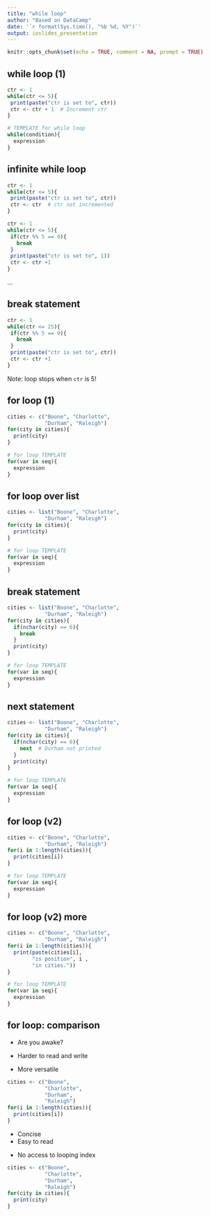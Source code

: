 ```yaml
---
title: "while loop"
author: "Based on DataCamp"
date: '`r format(Sys.time(), "%b %d, %Y")`'
output: ioslides_presentation
---
```


```r
knitr::opts_chunk$set(echo = TRUE, comment = NA, prompt = TRUE)
```

## while loop (1) {.smaller}

<div class="columns-2">
```r
ctr <- 1
while(ctr <= 5){
 print(paste("ctr is set to", ctr))
 ctr <- ctr + 1  # Increment ctr
}
```


```r
# TEMPLATE for while loop
while(condition){
  expression
}
```
</div>

## infinite while loop

```r
ctr <- 1
while(ctr <= 5){
 print(paste("ctr is set to", ctr))
 ctr <- ctr  # ctr not incremented
}
```

```r
ctr <- 1
while(ctr <= 5){
 if(ctr %% 5 == 0){
   break
 }
 print(paste("ctr is set to", 1))
 ctr <- ctr +1
}
```
...

## break statement

```r
ctr <- 1
while(ctr <= 25){
 if(ctr %% 5 == 0){
   break
 }
 print(paste("ctr is set to", ctr))
 ctr <- ctr +1
}
```

Note: loop stops when `ctr` is 5!


## for loop (1) {.smaller}

<div class="columns-2">
```r
cities <- c("Boone", "Charlotte", 
            "Durham", "Raleigh")
for(city in cities){
  print(city)
}
```


```r
# for loop TEMPLATE
for(var in seq){
  expression
}
```
</div>

## for loop over list {.smaller}

<div class="columns-2">
```r
cities <- list("Boone", "Charlotte", 
            "Durham", "Raleigh")
for(city in cities){
  print(city)
}
```


```r
# for loop TEMPLATE
for(var in seq){
  expression
}
```
</div>

## break statement {.smaller}

<div class="columns-2">
```r
cities <- list("Boone", "Charlotte", 
            "Durham", "Raleigh")
for(city in cities){
  if(nchar(city) == 6){
    break
  }
  print(city)
}
```


```r
# for loop TEMPLATE
for(var in seq){
  expression
}
```
</div>

## next statement {.smaller}

<div class="columns-2">
```r
cities <- list("Boone", "Charlotte", 
            "Durham", "Raleigh")
for(city in cities){
  if(nchar(city) == 6){
    next  # Durham not printed
  }
  print(city)
}
```


```r
# for loop TEMPLATE
for(var in seq){
  expression
}
```
</div>

## for loop (v2) {.smaller}

<div class="columns-2">
```r
cities <- c("Boone", "Charlotte", 
            "Durham", "Raleigh")
for(i in 1:length(cities)){
  print(cities[i])
}
```


```r
# for loop TEMPLATE
for(var in seq){
  expression
}
```
</div>



## for loop (v2) more {.smaller}

<div class="columns-2">
```r
cities <- c("Boone", "Charlotte", 
            "Durham", "Raleigh")
for(i in 1:length(cities)){
  print(paste(cities[i], 
        "is position", i , 
        "in cities."))
}
```


```r
# for loop TEMPLATE
for(var in seq){
  expression
}
```
</div>

## for loop: comparison



<div class="columns-2">
<div class="green">
* Are you awake?
</div>
<div class="red">
* Harder to read and write
</div>
<div class="blue">
* More versatile
</div>
```r
cities <- c("Boone", 
            "Charlotte", 
            "Durham", 
            "Raleigh")
for(i in 1:length(cities)){
  print(cities[i])
}
```
<div class="blue">
* Concise
* Easy to read
</div>
<div class="red">
* No access to looping index
</div>
```r
cities <- c("Boone", 
            "Charlotte", 
            "Durham", 
            "Raleigh")
for(city in cities){
  print(city)
}
```
</div>
